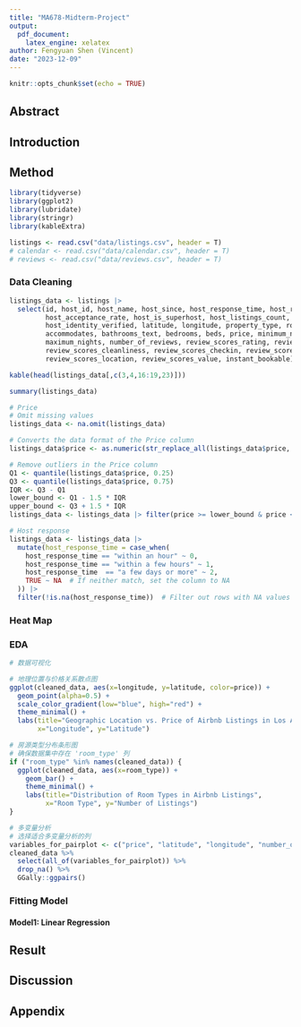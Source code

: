 ```yaml
---
title: "MA678-Midterm-Project"
output: 
  pdf_document: 
    latex_engine: xelatex
author: Fengyuan Shen (Vincent)
date: "2023-12-09"
---
```


```r
knitr::opts_chunk$set(echo = TRUE)
```

## Abstract

## Introduction

## Method

```r
library(tidyverse)
library(ggplot2)
library(lubridate)
library(stringr)
library(kableExtra)
```

```r
listings <- read.csv("data/listings.csv", header = T)
# calendar <- read.csv("data/calendar.csv", header = T)
# reviews <- read.csv("data/reviews.csv", header = T)
```

### Data Cleaning

```r
listings_data <- listings |> 
  select(id, host_id, host_name, host_since, host_response_time, host_response_rate,
         host_acceptance_rate, host_is_superhost, host_listings_count, 
         host_identity_verified, latitude, longitude, property_type, room_type,
         accommodates, bathrooms_text, bedrooms, beds, price, minimum_nights,
         maximum_nights, number_of_reviews, review_scores_rating, review_scores_accuracy,
         review_scores_cleanliness, review_scores_checkin, review_scores_communication,
         review_scores_location, review_scores_value, instant_bookable)
```

```r
kable(head(listings_data[,c(3,4,16:19,23)]))
```

```r
summary(listings_data)
```

```r
# Price
# Omit missing values
listings_data <- na.omit(listings_data)

# Converts the data format of the Price column
listings_data$price <- as.numeric(str_replace_all(listings_data$price, "[^0-9.]", ""))

# Remove outliers in the Price column
Q1 <- quantile(listings_data$price, 0.25)
Q3 <- quantile(listings_data$price, 0.75)
IQR <- Q3 - Q1
lower_bound <- Q1 - 1.5 * IQR
upper_bound <- Q3 + 1.5 * IQR
listings_data <- listings_data |> filter(price >= lower_bound & price <= upper_bound)
```

```r
# Host response
listings_data <- listings_data |> 
  mutate(host_response_time = case_when(
    host_response_time == "within an hour" ~ 0,
    host_response_time == "within a few hours" ~ 1,
    host_response_time  == "a few days or more" ~ 2,
    TRUE ~ NA  # If neither match, set the column to NA
  )) |> 
  filter(!is.na(host_response_time))  # Filter out rows with NA values
```

### Heat Map

### EDA

```r
# 数据可视化

# 地理位置与价格关系散点图
ggplot(cleaned_data, aes(x=longitude, y=latitude, color=price)) +
  geom_point(alpha=0.5) +
  scale_color_gradient(low="blue", high="red") +
  theme_minimal() +
  labs(title="Geographic Location vs. Price of Airbnb Listings in Los Angeles",
       x="Longitude", y="Latitude")
```

```r
# 房源类型分布条形图
# 确保数据集中存在 'room_type' 列
if ("room_type" %in% names(cleaned_data)) {
  ggplot(cleaned_data, aes(x=room_type)) +
    geom_bar() +
    theme_minimal() +
    labs(title="Distribution of Room Types in Airbnb Listings",
         x="Room Type", y="Number of Listings")
}
```

```r
# 多变量分析
# 选择适合多变量分析的列
variables_for_pairplot <- c("price", "latitude", "longitude", "number_of_reviews", "review_scores_rating")
cleaned_data %>%
  select(all_of(variables_for_pairplot)) %>%
  drop_na() %>%
  GGally::ggpairs()
```

### Fitting Model

#### Model1: Linear Regression

## Result

## Discussion

## Appendix
